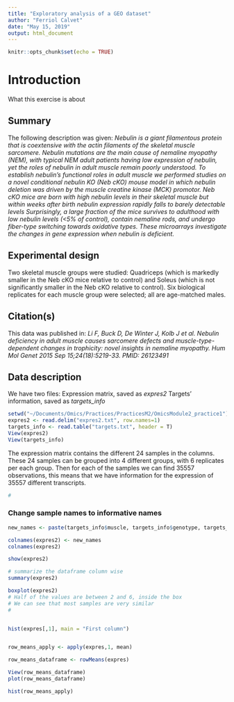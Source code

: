 ```yaml
---
title: "Exploratory analysis of a GEO dataset"
author: "Ferriol Calvet"
date: "May 15, 2019"
output: html_document
---
```


```r
knitr::opts_chunk$set(echo = TRUE)
```

# Introduction
What this exercise is about

## Summary
The following description was given: *Nebulin is a giant filamentous protein that is coextensive with the actin filaments of the skeletal muscle sarcomere. Nebulin mutations are the main cause of nemaline myopathy (NEM), with typical NEM adult patients having low expression of nebulin, yet the roles of nebulin in adult muscle remain poorly understood. To establish nebulin’s functional roles in adult muscle we performed studies on a novel conditional nebulin KO (Neb cKO) mouse model in which nebulin deletion was driven by the muscle creatine kinase (MCK) promotor. Neb cKO mice are born with high nebulin levels in their skeletal muscle but within weeks after birth nebulin expression rapidly falls to barely detectable levels Surprisingly, a large fraction of the mice survives to adulthood with low nebulin levels (<5% of control), contain nemaline rods, and undergo fiber-type switching towards oxidative types. These microarrays investigate the changes in gene expression when nebulin is deficient.*

## Experimental design
Two skeletal muscle groups were studied: Quadriceps (which is markedly smaller in the Neb cKO mice relative to control) and Soleus (which is not significantly smaller in the Neb cKO relative to control). Six biological replicates for each muscle group were selected; all are age-matched males.

## Citation(s)
This data was published in: 
*Li F, Buck D, De Winter J, Kolb J et al. Nebulin deficiency in adult muscle causes sarcomere defects and muscle-type-dependent changes in trophicity: novel insights in nemaline myopathy. Hum Mol Genet 2015 Sep 15;24(18):5219-33. PMID: 26123491*


## Data description
We have two files:
    Expression matrix, saved as _expres2_
    Targets' information, saved as _targets\_info_ 

```r
setwd("~/Documents/Omics/Practices/PracticesM2/OmicsModule2_practice1")
expres2 <- read.delim("expres2.txt", row.names=1)
targets_info <- read.table("targets.txt", header = T)
View(expres2)
View(targets_info)
```

The expression matrix contains the different 24 samples in the columns. These 24 samples can be grouped into 4 different groups, with 6 replicates per each group.
Then for each of the samples we can find 35557 observations, this means that we have information for the expression of 35557 different transcripts.

```r

# 
```


### Change sample names to informative names
```r
new_names <- paste(targets_info$muscle, targets_info$genotype, targets_info$replicate)

colnames(expres2) <- new_names
colnames(expres2)

show(expres2)
```

```r
# summarize the dataframe column wise
summary(expres2)

boxplot(expres2)
# Half of the values are between 2 and 6, inside the box
# We can see that most samples are very similar
# 


hist(expres[,1], main = "First column")


row_means_apply <- apply(expres,1, mean)

row_means_dataframe <- rowMeans(expres)

View(row_means_dataframe)
plot(row_means_dataframe)

hist(row_means_apply)
```

